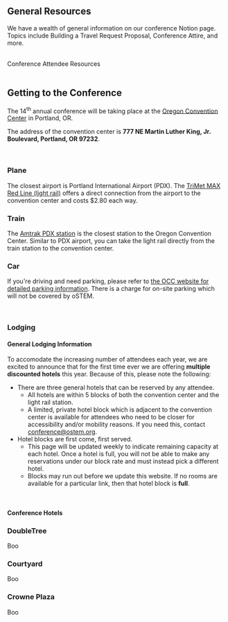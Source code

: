 
<SiteLayout title="Attendee Resources" accent="purple">
<div className="text-nav-green font-bold">

## General Resources

</div>

We have a wealth of general information on our conference Notion page. Topics include Building a Travel Request Proposal, Conference Attire, and more.

<br/>
<div className="text-l flex justify-center p-2">
    <CTAButton onClick="https://ostem.notion.site/Conference-Attendee-Resources-2024-76ea110de8a447278d856623c7e8a7ce" backgroundColor="bright-peach">
      Conference Attendee Resources
    </CTAButton>
</div>

<br/>

<div className="text-nav-green font-bold">

## Getting to the Conference

</div>

The 14<sup>th</sup> annual conference will be taking place at the <a href='https://www.oregoncc.org/en' target='_blank'>Oregon Convention Center</a> in Portland, OR.

The address of the convention center is <b>777 NE Martin Luther King, Jr. Boulevard, Portland, OR 97232</b>.

<br/>

<div className='flex flex-col md:flex-row gap-x-4'>
<div className='w-full'>
<h3 className='text-green-900 dark:text-green-100'><FontAwesomeIcon icon={faPlane} className={"social-icon"} fixedWidth /> Plane</h3>

The closest airport is Portland International Airport (PDX). The [TriMet MAX Red Line (light rail)](https://trimet.org/home/planner-trip?fromPlace=Portland%20Int%27l%20Airport%20MAX%20Station%20(ID%2010579)%3A%3A45.587584%2C-122.5931&toPlace=Convention%20Center%20MAX%20Station%3A%3A45.5300519305776%2C-122.661907990664&date=2024-06-09&time=17%3A21&arriveBy=false&mode=WALK%2CBUS%2CTRAM%2CRAIL%2CGONDOLA&showIntermediateStops=true&maxWalkDistance=1609&walkSpeed=1.34&ignoreRealtimeUpdates=false&numItineraries=1&otherThanPreferredRoutesPenalty=900&tripOption=1) offers a direct connection from the airport to the convention center and costs $2.80 each way.
</div>
<div className='w-full'>
<h3 className='text-green-900 dark:text-green-100'><FontAwesomeIcon icon={faTrain} className={"social-icon"} fixedWidth /> Train</h3>

The [Amtrak PDX station](https://www.amtrak.com/stations/pdx) is the closest station to the Oregon Convention Center. Similar to PDX airport, you can take the light rail directly from the train station to the convention center.

</div>
<div className='w-full'>
<h3 className='text-green-900 dark:text-green-100'><FontAwesomeIcon icon={faCar} className={"social-icon"} fixedWidth /> Car</h3>

If you're driving and need parking, please refer to [the OCC website for detailed parking information](https://www.oregoncc.org/en/attend/parking-directions). There is a charge for on-site parking which will not be covered by oSTEM.
</div>
</div>

<br/>

<div className="text-nav-green font-bold">

### Lodging

</div>

<h4 className='text-green-900 dark:text-green-100'>General Lodging Information</h4>

To accomodate the increasing number of attendees each year, we are excited to announce that for the first time ever we are offering <b>multiple discounted hotels</b> this year. Because of this, please note the following:

- There are three general hotels that can be reserved by any attendee.
  - All hotels are within 5 blocks of both the convention center and the light rail station.
  - A limited, private hotel block which is adjacent to the convention center is available for attendees who need to be closer for accessibility and/or mobility reasons. If you need this, contact conference@ostem.org. 
- Hotel blocks are first come, first served.
  - This page will be updated weekly to indicate remaining capacity at each hotel. Once a hotel is full, you will not be able to make any reservations under our block rate and must instead pick a different hotel.
  - Blocks may run out before we update this website. If no rooms are available for a particular link, then that hotel block is **full**.

<br/>
<h4 className='text-green-900 dark:text-green-100'>Conference Hotels</h4>

<div className='flex flex-col md:flex-row gap-x-4'>
<div className='w-full'>
<h3 className='text-green-900 dark:text-green-100'><FontAwesomeIcon icon={faHotel} className={"social-icon"} fixedWidth /> DoubleTree</h3>

Boo

</div>
<div className='w-full'>
<h3 className='text-green-900 dark:text-green-100'><FontAwesomeIcon icon={faHotel} className={"social-icon"} fixedWidth /> Courtyard</h3>

Boo

</div>
<div className='w-full'>
<h3 className='text-green-900 dark:text-green-100'><FontAwesomeIcon icon={faHotel} className={"social-icon"} fixedWidth /> Crowne Plaza</h3>

Boo

</div>
</div>

<br/>
</SiteLayout>
